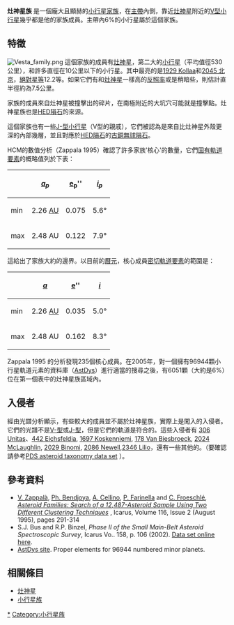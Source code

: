 '''灶神星族''' 是一個龐大且顯赫的[[小行星家族|小行星家族]]，在[[小行星帶|主帶]]內側，靠近[[灶神星|灶神星]]附近的[[小行星#小行星的構成|V型小行星]]幾乎都是他的家族成員。主帶內6%的小行星屬於這個家族。

== 特徵 ==
[[File:Vesta_family.png|left]]
這個家族的成員有[[灶神星|灶神星]]，第二大的[[小行星|小行星]]（平均值徑530公里），和許多直徑在10公里以下的小行星。其中最亮的是[[小行星1929|1929 Kollaa]]和[[小行星2045|2045 北京]]，[[絕對星等|絕對星等]]12.2等。如果它們有和[[灶神星|灶神星]]一樣高的[[反照率|反照率]]或是稍暗些，則估計直半徑約為7.5公里。

家族的成員來自灶神星被撞擊出的碎片，在南極附近的大坑穴可能就是撞擊點。灶神星族也是[[HED隕石|HED隕石]]的來源。

這個家族也有一些[[J-型小行星|J-型]][[小行星|小行星]]（V型的親戚），它們被認為是來自比灶神星外殼更深的內部幾層，並且對應於[[HED隕石|HED隕石]]的[[古銅無球隕石|古銅無球隕石]]。

HCM的數值分析（Zappala 1995）確認了許多家族'核心'的數量，它們[[固有軌道要素|固有軌道要素]]的概略值列於下表：
{| align="center" style="border:1px solid #CCC; margin-left:15px;" cellpadding="5"
 ! !! ''[[半長軸|a<sub>p</sub>]]'' !! [[軌道離心率|e<sub>p</sub>]]'' !! ''[[傾角|i<sub>p</sub>]]'' 
|-
|min || 2.26 [[天文單位|AU]] || 0.075 || 5.6°
|-
|max || 2.48 AU || 0.122 || 7.9°
|}
這給出了家族大約的邊界。以目前的[[曆元|曆元]]，核心成員[[密切軌道|密切]][[軌道要素|軌道要素]]的範圍是：
{| align="center" style="border:1px solid #CCC; margin-left:15px;" cellpadding="5"
! !! ''[[半長軸|a]]'' !! [[軌道離心率|e]]'' !! ''[[傾角|i]]'' 
|-
| min || 2.26 [[天文單位|AU]] || 0.035 || 5.0°
|-
| max || 2.48 AU || 0.162 || 8.3°
|}

Zappala 1995 的分析發現235個核心成員。在2005年，對一個擁有96944顆小行星軌道元素的資料庫（[https://web.archive.org/web/20060220070732/http://hamilton.dm.unipi.it/cgi-bin/astdys/astibo?proper_elements%3A0%3Bmain AstDys]）進行適當的搜尋之後，有6051顆（大約是6%）位在第一個表中的灶神星族區域內。

== 入侵者 ==
經由光譜分析顯示，有些較大的成員並不屬於灶神星族，實際上是闖入的入侵者。它們的光譜不是[[V-型小行星|V-型]]或[[J-型小行星|J-型]]，但是它們的軌道是符合的。這些入侵者有 [[小行星306|306 Unitas]]、[[小行星442|442 Eichsfeldia]], [[小行星1697|1697 Koskenniemi]], [[小行星1781|178 Van Biesbroeck]], [[小行星2024|2024 McLaughlin]], [[小行星2029|2029 Binomi]], [[小行星2086|2086 Newell]],[[小行星2346|2346 Lilio]]，還有一些其他的。（要確認請參考[http://www.psi.edu/pds/archive/tax.html PDS asteroid taxonomy data set] {{Webarchive|url=https://archive.today/20031119173516/http://www.psi.edu/pds/archive/tax.html |date=2003-11-19 }}）。

== 參考資料 ==
* [[Vincenzo_Zappalà|V. Zappalà]], [[Philippe_Bendjoya|Ph. Bendjoya]], [[Alberto_Cellino|A. Cellino]], [[Paolo_Farinella|P. Farinella]] and [[Claude_Froeschlé|C. Froeschlé]], ''[http://www.sciencedirect.com/science?_ob=ArticleURL&_udi=B6WGF-45NJHPF-3C&_coverDate=08%2F31%2F1995&_alid=267428521&_rdoc=1&_fmt=&_orig=search&_qd=1&_cdi=6821&_sort=d&view=c&_acct=C000056973&_version=1&_urlVersion=0&_userid=2337731&md5=6a0ee5be29f8c0489e922cb06868ae45 Asteroid Families: Search of a 12,487-Asteroid Sample Using Two Different Clustering Techniques] {{Wayback|url=http://www.sciencedirect.com/science?_ob=ArticleURL&_udi=B6WGF-45NJHPF-3C&_coverDate=08%2F31%2F1995&_alid=267428521&_rdoc=1&_fmt=&_orig=search&_qd=1&_cdi=6821&_sort=d&view=c&_acct=C000056973&_version=1&_urlVersion=0&_userid=2337731&md5=6a0ee5be29f8c0489e922cb06868ae45 |date=20070716032313 }}'', Icarus, Volume 116, Issue 2 (August 1995), pages 291-314
* S.J. Bus and R.P. Binzel, ''Phase II of the Small Main-Belt Asteroid Spectroscopic Survey'', Icarus Vo.. 158, p. 106 (2002). [https://web.archive.org/web/20060105211946/http://smass.mit.edu/Bus.Taxonomy Data set online here].
*[https://web.archive.org/web/20060220070732/http://hamilton.dm.unipi.it/cgi-bin/astdys/astibo?proper_elements%3A0%3Bmain AstDys site]. Proper elements for 96944 numbered minor planets.

== 相關條目 ==
* [[灶神星|灶神星]]
* [[小行星族|小行星族]]

{{小天體}}

[[Category:灶神星族|*]]
[[Category:小行星族|Category:小行星族]]
